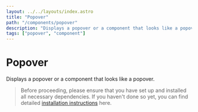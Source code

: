 ```yaml
---
layout: ../../layouts/index.astro
title: "Popover"
path: "/components/popover"
description: "Displays a popover or a component that looks like a popover."
tags: ["popover", "component"]
---
```


# Popover

Displays a popover or a component that looks like a popover.

> Before proceeding, please ensure that you have set up and installed all necessary dependencies.
> If you haven't done so yet, you can find detailed [installation instructions](/installation) here.


<ComponentPreview name="popover" client:idle />
